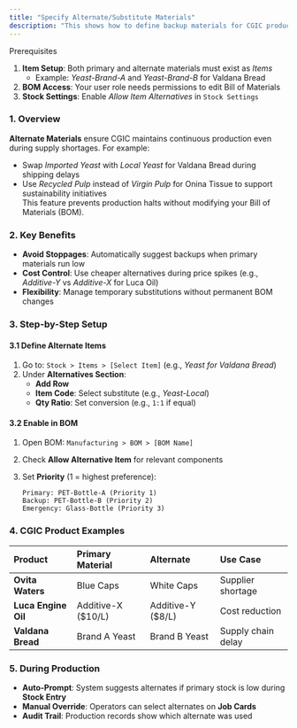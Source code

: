 ```yaml
---
title: "Specify Alternate/Substitute Materials"
description: "This shows how to define backup materials for CGIC products when primary ingredients are unavailable. Set up alternates once, and the system will automatically suggest them during shortages - keeping production running smoothly."
---
```


<Info>
  Prerequisites

  1. **Item Setup**: Both primary and alternate materials must exist as _Items_
     - Example: _Yeast-Brand-A_ and _Yeast-Brand-B_ for Valdana Bread
  2. **BOM Access**: Your user role needs permissions to edit Bill of Materials
  3. **Stock Settings**: Enable _Allow Item Alternatives_ in `Stock Settings`
</Info>

### **1. Overview**

**Alternate Materials** ensure CGIC maintains continuous production even during supply shortages. For example:

- Swap _Imported Yeast_ with _Local Yeast_ for Valdana Bread during shipping delays
- Use _Recycled Pulp_ instead of _Virgin Pulp_ for Onina Tissue to support sustainability initiatives\
  This feature prevents production halts without modifying your Bill of Materials (BOM).

### **2. Key Benefits**

- **Avoid Stoppages**: Automatically suggest backups when primary materials run low
- **Cost Control**: Use cheaper alternatives during price spikes (e.g., _Additive-Y_ vs _Additive-X_ for Luca Oil)
- **Flexibility**: Manage temporary substitutions without permanent BOM changes

### **3. Step-by-Step Setup**

#### **3.1 Define Alternate Items**

1. Go to: `Stock > Items > [Select Item]` (e.g., _Yeast for Valdana Bread_)
2. Under **Alternatives Section**:
   - **Add Row**
   - **Item Code**: Select substitute (e.g., _Yeast-Local_)
   - **Qty Ratio**: Set conversion (e.g., `1:1` if equal)

#### **3.2 Enable in BOM**

1. Open BOM: `Manufacturing > BOM > [BOM Name]`
2. Check **Allow Alternative Item** for relevant components
3. Set **Priority** (1 = highest preference):

   ```
   Primary: PET-Bottle-A (Priority 1)  
   Backup: PET-Bottle-B (Priority 2)  
   Emergency: Glass-Bottle (Priority 3) 
   ```

### **4. CGIC Product Examples**

| **Product**         | **Primary Material** | **Alternate**      | **Use Case**       |
| :------------------ | :------------------- | :----------------- | :----------------- |
| **Ovita Waters**    | Blue Caps            | White Caps         | Supplier shortage  |
| **Luca Engine Oil** | Additive-X (\$10/L)  | Additive-Y (\$8/L) | Cost reduction     |
| **Valdana Bread**   | Brand A Yeast        | Brand B Yeast      | Supply chain delay |

### **5. During Production**

- **Auto-Prompt**: System suggests alternates if primary stock is low during **Stock Entry**
- **Manual Override**: Operators can select alternates on **Job Cards**
- **Audit Trail**: Production records show which alternate was used
